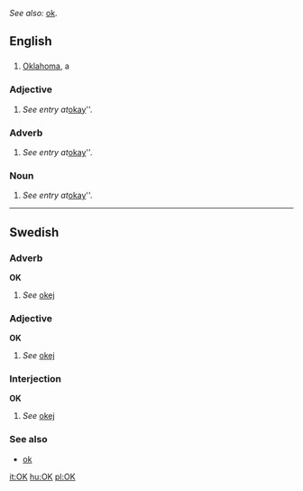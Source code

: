 ''See also:'' [[ok]].
==English==

==={{Abbreviation}}===
#[[Oklahoma]], a {{USstate}}

=== Adjective ===
# ''See entry at ''[[okay]]''.

=== Adverb ===
# ''See entry at ''[[okay]]''.

=== Noun ===
# ''See entry at ''[[okay]]''.

----
==Swedish==
=== Adverb ===
'''OK'''
#''See'' [[okej]]

===Adjective===
'''OK'''
#''See'' [[okej]]

===Interjection===
'''OK'''
#''See'' [[okej]]

===See also===
*[[ok]]

[[it:OK]]
[[hu:OK]]
[[pl:OK]]